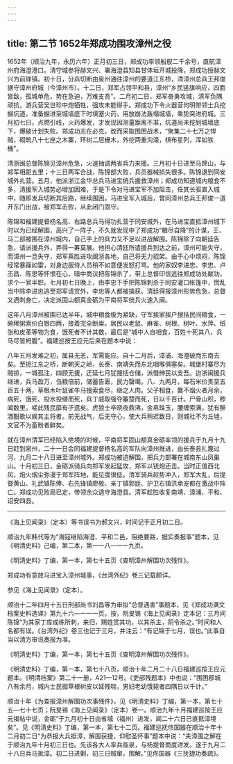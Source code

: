 ```yaml
---
---
---
```

title: 第二节 1652年郑成功围攻漳州之役
---




1652年（顺治九年，永历六年）正月初三日，郑成功率领船舰二千余号，直航漳州府海澄港口。清守城参将赫文兴、署海澄县知县甘体垣开城投降，郑成功授赫文兴为前锋镇。初十日，分兵切断由泉州通往漳州的要道江东桥，清漳州总兵王邦俊据守漳州府城（今漳州市）。十二日，郑军占领平和县，漳州“乡民竖旗响应，四面皆敌，孤城单危，势在急迫，万难支吾”。二月初二日，郑军奋勇攻城，清军负隅顽抗，游兵营吴世珍中炮牺牲，强攻未能得手。郑成功下令火器营何明带领士兵挖掘坑道，准备掘进至城墙底下时填塞火药，用放崩法轰塌城墙，乘势突进府城。三月初七日，点燃引线，火药爆发，才发现因测量距离不准，坑道尚未挖到城墙底下，爆破计划失败。郑成功志在必克，改而采取围困战术，“聚集二十七万之悍贼，砌筑八十七座之木寨，环树二层栅木，外挖两重沟濠，棋布星列，浑如铁桶”。

清浙闽总督陈锦见漳州危急，火速抽调两省兵力来援。三月初十日进至马蹄山，与郑军相距五里；十三日两军合战，陈锦部大败，兵员器械损失很多。陈锦退到同安城外扎营。五月，他派浙江金华总兵马进宝统兵援救漳州；郑成功知道城内粮食不多，清援军入城势必增加困难，于是下令对马进宝军不加阻击，任其长驱直入城中，随即发兵切断其后路，继续围困。马进宝军入城后，曾同漳州总兵王邦俊一道开东门出战，被郑军击败，从此闭门固守。

陈锦和福建提督杨名高、右路总兵马得功扎营于同安城外，在马进宝直抵漳州城下时以为已经解围，高兴了一阵子，不久就发现中了郑成功“粮尽自降”的计谋，王、马二部被围在漳州城内，自己手上的兵力又不足以进战解围。陈锦除了向朝廷告急，请派援兵外，弄得一筹莫展。他担心清廷所遣援兵到达之前，漳州可能失守，而漳州一旦失守，郑军乘胜进攻闽浙各地，自己将无力招架。由于心中烦闷，陈锦经常暴躁如雷，对身边服侍人员稍不如意便发怒打骂。他的家奴李进忠、李忠、卢丕昌、陈恩等怀恨在心，暗中商议把陈锦杀了，带上总督印信逃往郑成功处献功，求个一官半职。七月初七日晚上，由李忠下手把陈锦刺杀于同安灌口帐篷中，慌乱当中除李进忠逃至郑军请赏外，李忠等人都被擒获。清廷得报漳州形势危急，总督又遇刺身亡，决定派固山额真金砺为平南将军统兵火速入闽。

这年八月漳州被围已达半年，城中粮食极为紧缺，守军挨家挨户搜括民间粮食，一碗稀粥索价白银四两，接着完全断粜。居民以老鼠、麻雀、树根、树叶、水萍、纸张和皮革等物为食，饿死者不计其数，最后是“城中人自相食，百姓十死其八，兵马尽皆枵腹”。福建巡按王应元后来在题本中说：

八年五月发难之初，属县无恙，军需能应。自十二月后，漳浦、海澄破而东南去矣。至扼江东之桥，断朝天之岭，长泰、南靖失而东北咽喉俱塞矣。城堡村寨尽为贼掠，一城孤注，四顾无援，迁延七月犹搜括仓储，派借绅民以支吾。迨浙闽援兵继进，兵马盈万，刍粮倍前，储蓄告匮，民力罄竭。八、九两月，每石米价贵至五百五十两，草根木叶鼠雀牛马搜索食尽，继之人肉。父子相食，爨不烟火者月余，病死、饿死、投水投缳而死，兵丁威取强夺箠楚而死，日以千百计。尸骨山积，秽闻数里。嗟此残民靡有孑遗矣。虎狼士卒晓夜鼎沸，金帛珠玉，腰缠索满，犹有醉酒酣歌以娱其主将者。前无战气，后无守心，使大兵稍迟数日，则城社不为丘墟，文官不为齑粉者鲜矣。



就在漳州清军已经陷入绝境的时候，平南将军固山额真金砺率领的援兵于九月十九日赶到泉州，二十一日会同福建提督杨名高的军队向漳州推进，由长泰县扎篾过河，九月二十八日进至漳州城外。郑成功被迫解围，把兵力部署在城南东山凤巢山。十月初三日，金砺派骑兵向郑军发起猛攻，郑军以铳炮还击。当时正值西北风，炮火烟尘弥漫于郑军阵地，能见度很低，清军骑兵趁势冲入，郑军大乱，后提督黄山、礼武镇陈俸、右先锋镇廖敬、亲丁镇郭廷、护卫右镇洪承宠都在激战中阵亡。郑成功见败局已定，带领余众退守海澄县。清军趁胜收复南靖、漳浦、平和、诏安四县。



* * *



《海上见闻录》（定本）等书误书为郝文兴，时间记于正月初二日。 ​​​​​​​​​



 顺治九年韩代等为“海寇继陷海澄、平和二邑，阻绝要路，据实奏报事”题本，见《明清史料》己编，第二本，第一一八—一一九页。 ​​​​​​​​​



《明清史料》丁编，第一本，第七十五页《查明漳州解围功次残件》。 ​​​​​​​​​



 郑成功有意放马进宝入漳州城事，《台湾外纪》卷三记载颇详。 ​​​​​​​​​



参见《海上见闻录》（定本）。 ​​​​​​​​​



顺治十二年四月十五日刑部尚书刘昌等为审拟“总督遇害”事题本，见《郑成功满文档案史料选译》第九十六—一一一页。按，阮旻锡《海上见闻录》定本记：三月间陈锦“为其家丁库成栋所刺，来归，赐姓赏其功，以其杀主，阴令杀之。”时间和人名都有误。《台湾外纪》卷三也记于三月，并注云：“有记锦于七月，误也。”此事自当以清方审讯奏报为准。 ​​​​​​​​​



《明清史料》丁编，第一本，第七十五页《查明漳州解围功次残件》。 ​​​​​​​​​



《明清史料》丁编，第一本，第七十八页，顺治十年二月二十八日福建巡按王应元题本。《明清档案》第二十一册，A21—12号。《吏部残题本》中也说：“围困郡城八有余月，城内士民掘草根树皮以延残喘，男妇老幼饿毙者四隅日以千计。” ​​​​​​​​​



 顺治十年《为查报漳州解围功次事残件》，见《明清史料》丁编，第一本，第七十五—七十七页；阮旻锡《海上见闻录》（定本）卷一。顺治九年十月福建巡按王应元揭帖中说，金砺“于九月初十日由省城（福州）进发，闻二十六日已直抵漳境矣”。见《明清史料》丁编，第一本，第七十二页。福建巡抚佟国器在顺治十年十二月初二日“为恭报大兵抵漳，解围获捷，仰慰圣怀事”题本中说：“夫漳围之解在于顺治九年十月初三日也。先该各大人率兵临泉，与杨提督商度进发。遂于九月二十八日兵马抵漳。初二日进剿，初三日贼窜，围解。”见佟国器《三抚捷功奏疏》。 ​​​​​​​​​